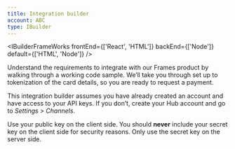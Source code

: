 ```yaml
---
title: Integration builder
account: ABC
type: IBuilder
---
```


<IBuilderFrameWorks frontEnd={['React', 'HTML']} backEnd={['Node']} default={['HTML', 'Node']} />

<IBuilderHeader title='Frames Builder' time={20} message='Not installed'>

Understand the requirements to integrate with our Frames product by walking through a working code sample. We’ll take you through set up to tokenization of the card details, so you are ready to request a payment.

This integration builder assumes you have already created an account and have access to your API keys. If you don’t, <ExternalLink href="https://www.checkout.com/get-test-account" >create your Hub account</ExternalLink> and go to _Settings > Channels_.

<TipBox variant="warning">

Use your public key on the client side. You should **never** include your secret key on the client side for security reasons. Only use the secret key on the server side.

</TipBox>

</IBuilderHeader>
